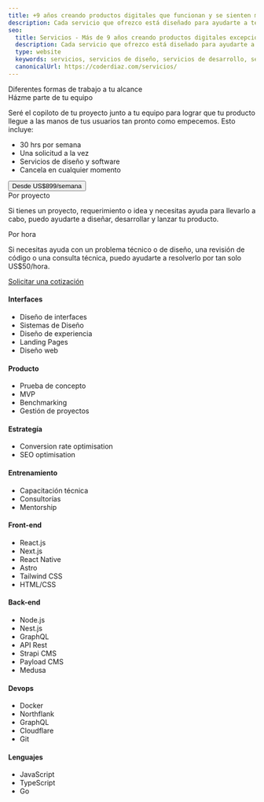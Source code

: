 ```yaml
---
title: +9 años creando productos digitales que funcionan y se sienten muy bien
description: Cada servicio que ofrezco está diseñado para ayudarte a tener éxito en tu negocio. Cada buen producto requiere iteraciones de estrategia, diseño y desarrollo.
seo:
  title: Servicios - Más de 9 años creando productos digitales excepcionales
  description: Cada servicio que ofrezco está diseñado para ayudarte a tener éxito en tu negocio. Cada buen producto requiere iteraciones de estrategia, diseño y desarrollo.
  type: website
  keywords: servicios, servicios de diseño, servicios de desarrollo, servicios de diseño ux/ui, diseño de experiencia de usuario, diseño de interfaz de usuario, desarrollo de aplicaciones web, desarrollo de aplicaciones móviles
  canonicalUrl: https://coderdiaz.com/servicios/
---
```


<section class="border-b border-tones-200">
  <Container>
    <div class="flex flex-col gap-8 pt-12 pb-16">
      <motion.h2
        client:load
        initial={{opacity:0, y:-20}}
        animate={{opacity:1, y:0}}
        transition={{ type: 'spring', stiffness: 250, damping: 20, delay: 0.15 }}
        className="font-bold text-2xl">Diferentes formas de trabajo a tu alcance</motion.h2>
      <motion.div
        client:load
        initial={{opacity:0, y:-20}}
        animate={{opacity:1, y:0}}
        transition={{ type: 'spring', stiffness: 250, damping: 20, delay: 0.2 }}
        className="grid md:grid-cols-2 gap-8 gap-y-10">
        <div class="md:col-span-2 flex flex-col gap-4 border-b pb-6">
          <div class="flex flex-col gap-1">
            <span class="font-semibold text-gray-950 text-lg">Házme parte de tu equipo</span>
            <p class="font-medium text-gray-600">Seré el copiloto de tu proyecto junto a tu equipo para lograr que tu producto llegue a las manos de tus usuarios tan pronto como empecemos. Esto incluye:</p>
            <ul class="mt-2 flex flex-col gap-1">
              <li class="flex items-center gap-2 text-black">
                <Check class="fill-accent-300" size={20} />
                <span>30 hrs por semana</span>
              </li>
              <li class="flex items-center gap-2 text-black">
                <Check class="fill-accent-300" size={20} />
                <span>Una solicitud a la vez</span>
              </li>
              <li class="flex items-center gap-2 text-black">
                <Check class="fill-accent-300" size={20} />
                <span>Servicios de diseño y software</span>
              </li>
              <li class="flex items-center gap-2 text-black">
                <Check class="fill-accent-300" size={20} />
                <span>Cancela en cualquier momento</span>
              </li>
            </ul>
            <div className="flex flex-col md:flex-row md:items-center gap-3 mt-6">
              <button
                data-cal-link="coderdiaz/intro"
                data-cal-namespace="intro"
                data-cal-config='{"layout":"month_view"}'
                aria-label="Agendar una llamada con Javier Diaz"
                class="md:w-max relative px-6 py-3 rounded-full bg-accent-400 text-accent-1000 font-semibold transition hover:bg-accent-400/75 z-10 text-center">
                Desde US$899/semana
              </button>
            </div>
          </div>
        </div>
        <div class="flex flex-col gap-4">
          <div class="flex flex-col gap-1">
            <span class="font-semibold text-lg">Por proyecto</span>
            <p class="font-medium text-tones-700">Si tienes un proyecto, requerimiento o idea y necesitas ayuda para llevarlo a cabo, puedo ayudarte a diseñar, desarrollar y lanzar tu producto.</p>
          </div>
        </div>
        <div class="flex flex-col gap-4">
          <div class="flex flex-col gap-1">
            <span class="font-semibold text-lg">Por hora</span>
            <p class="font-medium text-tones-700">Si necesitas ayuda con un problema técnico o de diseño, una revisión de código o una consulta técnica, puedo ayudarte a resolverlo por tan solo <span class="font-semibold text-black">US$50/hora</span>.</p>
          </div>
        </div>
        <a href="/contacto/" class="px-6 py-3 md:w-max rounded-full text-black bg-tones-100/50 font-semibold transition hover:bg-accent-100 text-center">
          Solicitar una cotización
        </a>
      </motion.div>
    </div>
  </Container>
</section>
<section class="border-b border-tones-200">
  <Container>
    <div class="grid md:grid-cols-2 gap-0">
      <motion.div
        client:load
        initial={{opacity:0, y:-20}}
        animate={{opacity:1, y:0}}
        transition={{ type: 'spring', stiffness: 250, damping: 20, delay: 0.3 }}
        className="flex flex-col md:border-r border-tones-200">
        <BlockRow title="Diseño y estrategia" class="py-8">
          <span slot="icon" class="bg-accent-400 text-accent-1500 p-1 rounded-lg">
            <Design />
          </span>
          <div class="flex flex-col gap-5 text-lg">
            <div class="flex flex-col gap-3">
              <h4 class="font-semibold text-tones-1000">Interfaces</h4>
              <ul class="flex flex-col gap-2 z-10">
                <li class="font-medium text-tones-800">Diseño de interfaces</li>
                <li class="font-medium text-tones-800">Sistemas de Diseño</li>
                <li class="font-medium text-tones-800">Diseño de experiencia</li>
                <li class="font-medium text-tones-800">Landing Pages</li>
                <li class="font-medium text-tones-800">Diseño web</li>
              </ul>
            </div>
            <div class="flex flex-col gap-3">
              <h4 class="font-semibold text-tones-1000">Producto</h4>
              <ul class="flex flex-col gap-2 z-10">
                <li class="font-medium text-tones-800">Prueba de concepto</li>
                <li class="font-medium text-tones-800">MVP</li>
                <li class="font-medium text-tones-800">Benchmarking</li>
                <li class="font-medium text-tones-800">Gestión de proyectos</li>
              </ul>
            </div>
            <div class="flex flex-col gap-3">
              <h4 class="font-semibold text-tones-1000">Estrategía</h4>
              <ul class="flex flex-col gap-2 z-10">
                <li class="font-medium text-tones-800">Conversion rate optimisation</li>
                <li class="font-medium text-tones-800">SEO optimisation</li>
              </ul>
            </div>
          </div>
        </BlockRow>
        <BlockRow title="Otros servicios" class="py-8">
          <span slot="icon" class="bg-blue-700 text-white p-1 rounded-lg">
            <Mentoring />
          </span>
          <div class="flex flex-col gap-5 text-lg">
            <div class="flex flex-col gap-3">
              <h4 class="font-semibold text-tones-1000">Entrenamiento</h4>
              <ul class="flex flex-col gap-2 z-10">
                <li class="font-medium text-tones-800">Capacitación técnica</li>
                <li class="font-medium text-tones-800">Consultorías</li>
                <li class="font-medium text-tones-800">Mentorship</li>
              </ul>
            </div>
          </div>
        </BlockRow>
      </motion.div>
      <motion.div
        client:load
        initial={{opacity:0, y:-20}}
        animate={{opacity:1, y:0}}
        transition={{ type: 'spring', stiffness: 250, damping: 20, delay: 0.35 }}
      >
        <BlockRow title="Software Development" class="py-8 md:pl-12">
          <span slot="icon" class="bg-black text-white p-1 rounded-lg">
            <Terminal />
          </span>
          <div class="flex flex-col gap-5 text-lg">
            <div class="flex flex-col gap-3">
              <h4 class="font-semibold text-tones-1000">Front-end</h4>
              <ul class="flex flex-col gap-2 z-10">
                <li class="font-medium text-tones-800">React.js</li>
                <li class="font-medium text-tones-800">Next.js</li>
                <li class="font-medium text-tones-800">React Native</li>
                <li class="font-medium text-tones-800">Astro</li>
                <li class="font-medium text-tones-800">Tailwind CSS</li>
                <li class="font-medium text-tones-800">HTML/CSS</li>
              </ul>
            </div>
            <div class="flex flex-col gap-3">
              <h4 class="font-semibold text-tones-1000">Back-end</h4>
              <ul class="flex flex-col gap-2 z-10">
                <li class="font-medium text-tones-800">Node.js</li>
                <li class="font-medium text-tones-800">Nest.js</li>
                <li class="font-medium text-tones-800">GraphQL</li>
                <li class="font-medium text-tones-800">API Rest</li>
                <li class="font-medium text-tones-800">Strapi CMS</li>
                <li class="font-medium text-tones-800">Payload CMS</li>
                <li class="font-medium text-tones-800">Medusa</li>
              </ul>
            </div>
            <div class="flex flex-col gap-3">
              <h4 class="font-semibold text-tones-1000">Devops</h4>
              <ul class="flex flex-col gap-2 z-10">
                <li class="font-medium text-tones-800">Docker</li>
                <li class="font-medium text-tones-800">Northflank</li>
                <li class="font-medium text-tones-800">GraphQL</li>
                <li class="font-medium text-tones-800">Cloudflare</li>
                <li class="font-medium text-tones-800">Git</li>
              </ul>
            </div>
            <div class="flex flex-col gap-3">
              <h4 class="font-semibold text-tones-1000">Lenguajes</h4>
              <ul class="flex flex-col gap-2 z-10">
                <li class="font-medium text-tones-800">JavaScript</li>
                <li class="font-medium text-tones-800">TypeScript</li>
                <li class="font-medium text-tones-800">Go</li>
              </ul>
            </div>
          </div>
        </BlockRow>
      </motion.div>
    </div>
  </Container>
</section>
